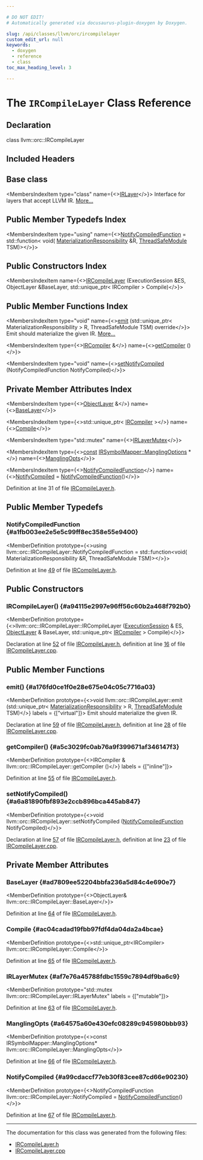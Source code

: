 ```yaml
---

# DO NOT EDIT!
# Automatically generated via docusaurus-plugin-doxygen by Doxygen.

slug: /api/classes/llvm/orc/ircompilelayer
custom_edit_url: null
keywords:
  - doxygen
  - reference
  - class
toc_max_heading_level: 3

---
```





# The `IRCompileLayer` Class Reference

<DoxygenPage pluginConfig={pluginConfig}>



## Declaration

<CodeBlock>class llvm::orc::IRCompileLayer</CodeBlock>

## Included Headers

<IncludesList>
<IncludesListItem
  filePath="llvm/ExecutionEngine/Orc/IRCompileLayer.h"
  permalink="/docs/api/files/include/include/llvm/include/llvm/executionengine/include/llvm/executionengine/orc/ircompilelayer-h"
  isLocal="true" />
</IncludesList>

## Base class

<MembersIndex>

<MembersIndexItem
  type="class"
  name={<><a href="/docs/api/classes/llvm/orc/irlayer">IRLayer</a></>}>
Interface for layers that accept LLVM IR. <a href="/docs/api/classes/llvm/orc/irlayer/#details">More...</a>
</MembersIndexItem>

</MembersIndex>

## Public Member Typedefs Index

<MembersIndex>

<MembersIndexItem
  type="using"
  name={<><a href="#a1fb003ee2e5e5c99ff8ec358e55e9400">NotifyCompiledFunction</a> = std::function&lt; void( <a href="/docs/api/classes/llvm/orc/materializationresponsibility">MaterializationResponsibility</a> &amp;R, <a href="/docs/api/classes/llvm/orc/threadsafemodule">ThreadSafeModule</a> TSM)&gt;</>}>
</MembersIndexItem>

</MembersIndex>

## Public Constructors Index

<MembersIndex>

<MembersIndexItem
  name={<><a href="#a94115e2997e96ff56c60b2a468f792b0">IRCompileLayer</a> (ExecutionSession &amp;ES, ObjectLayer &amp;BaseLayer, std::unique&#95;ptr&lt; IRCompiler &gt; Compile)</>}>
</MembersIndexItem>

</MembersIndex>

## Public Member Functions Index

<MembersIndex>

<MembersIndexItem
  type="void"
  name={<><a href="#a176fd0ce1f0e28e675e04c05c7716a03">emit</a> (std::unique&#95;ptr&lt; MaterializationResponsibility &gt; R, ThreadSafeModule TSM) override</>}>
Emit should materialize the given IR. <a href="#a176fd0ce1f0e28e675e04c05c7716a03">More...</a>
</MembersIndexItem>

<MembersIndexItem
  type={<><a href="/docs/api/classes/llvm/orc/ircompilelayer/ircompiler">IRCompiler</a> &amp;</>}
  name={<><a href="#a5c3029fc0ab76a9f399671af346147f3">getCompiler</a> ()</>}>
</MembersIndexItem>

<MembersIndexItem
  type="void"
  name={<><a href="#a6a81890fbf893e2ccb896bca445ab847">setNotifyCompiled</a> (NotifyCompiledFunction NotifyCompiled)</>}>
</MembersIndexItem>

</MembersIndex>

## Private Member Attributes Index

<MembersIndex>

<MembersIndexItem
  type={<><a href="/docs/api/classes/llvm/orc/objectlayer">ObjectLayer</a> &amp;</>}
  name={<><a href="#ad7809ee52204bbfa236a5d84c4e690e7">BaseLayer</a></>}>
</MembersIndexItem>

<MembersIndexItem
  type={<>std::unique&#95;ptr&lt; <a href="/docs/api/classes/llvm/orc/ircompilelayer/ircompiler">IRCompiler</a> &gt;</>}
  name={<><a href="#ac04cadad19fbb97fdf4da04da2a4bcae">Compile</a></>}>
</MembersIndexItem>

<MembersIndexItem
  type="std::mutex"
  name={<><a href="#af7e76a45788fdbc1559c7894df9ba6c9">IRLayerMutex</a></>}>
</MembersIndexItem>

<MembersIndexItem
  type={<><a href="/docs/api/files/lib/lib/target/lib/target/aarch64/aarch64promoteconstant-cpp/#a90f8350fecae261c25be85d38b451bff">const</a> <a href="/docs/api/structs/llvm/orc/irsymbolmapper/manglingoptions">IRSymbolMapper::ManglingOptions</a> &#42;</>}
  name={<><a href="#a64575a60e430efc08289c945980bbb93">ManglingOpts</a></>}>
</MembersIndexItem>

<MembersIndexItem
  type={<><a href="#a1fb003ee2e5e5c99ff8ec358e55e9400">NotifyCompiledFunction</a></>}
  name={<><a href="#a99cdaccf77eb30f83cee87cd66e90230">NotifyCompiled</a> = <a href="#a1fb003ee2e5e5c99ff8ec358e55e9400">NotifyCompiledFunction</a>()</>}>
</MembersIndexItem>

</MembersIndex>


Definition at line 31 of file <a href="/docs/api/files/include/include/llvm/include/llvm/executionengine/include/llvm/executionengine/orc/ircompilelayer-h">IRCompileLayer.h</a>.

<SectionDefinition>

## Public Member Typedefs

### NotifyCompiledFunction {#a1fb003ee2e5e5c99ff8ec358e55e9400}

<MemberDefinition
  prototype={<>using llvm::orc::IRCompileLayer::NotifyCompiledFunction =  std::function&lt;void(
      MaterializationResponsibility &amp;R, ThreadSafeModule TSM)&gt;</>}>

Definition at line <a href="/docs/api/files/include/include/llvm/include/llvm/executionengine/include/llvm/executionengine/orc/ircompilelayer-h/#l00049">49</a> of file <a href="/docs/api/files/include/include/llvm/include/llvm/executionengine/include/llvm/executionengine/orc/ircompilelayer-h">IRCompileLayer.h</a>.
</MemberDefinition>

</SectionDefinition>

<SectionDefinition>

## Public Constructors

### IRCompileLayer() {#a94115e2997e96ff56c60b2a468f792b0}

<MemberDefinition
  prototype={<>llvm::orc::IRCompileLayer::IRCompileLayer (<a href="/docs/api/classes/llvm/orc/executionsession">ExecutionSession</a> &amp; ES, <a href="/docs/api/classes/llvm/orc/objectlayer">ObjectLayer</a> &amp; BaseLayer, std::unique&#95;ptr&lt; <a href="/docs/api/classes/llvm/orc/ircompilelayer/ircompiler">IRCompiler</a> &gt; Compile)</>}>

Declaration at line <a href="/docs/api/files/include/include/llvm/include/llvm/executionengine/include/llvm/executionengine/orc/ircompilelayer-h/#l00052">52</a> of file <a href="/docs/api/files/include/include/llvm/include/llvm/executionengine/include/llvm/executionengine/orc/ircompilelayer-h">IRCompileLayer.h</a>, definition at line <a href="/docs/api/files/lib/lib/executionengine/lib/executionengine/orc/ircompilelayer-cpp/#l00016">16</a> of file <a href="/docs/api/files/lib/lib/executionengine/lib/executionengine/orc/ircompilelayer-cpp">IRCompileLayer.cpp</a>.
</MemberDefinition>

</SectionDefinition>

<SectionDefinition>

## Public Member Functions

### emit() {#a176fd0ce1f0e28e675e04c05c7716a03}

<MemberDefinition
  prototype={<>void llvm::orc::IRCompileLayer::emit (std::unique&#95;ptr&lt; <a href="/docs/api/classes/llvm/orc/materializationresponsibility">MaterializationResponsibility</a> &gt; R, <a href="/docs/api/classes/llvm/orc/threadsafemodule">ThreadSafeModule</a> TSM)</>}
  labels = {["virtual"]}>
Emit should materialize the given IR.

Declaration at line <a href="/docs/api/files/include/include/llvm/include/llvm/executionengine/include/llvm/executionengine/orc/ircompilelayer-h/#l00059">59</a> of file <a href="/docs/api/files/include/include/llvm/include/llvm/executionengine/include/llvm/executionengine/orc/ircompilelayer-h">IRCompileLayer.h</a>, definition at line <a href="/docs/api/files/lib/lib/executionengine/lib/executionengine/orc/ircompilelayer-cpp/#l00028">28</a> of file <a href="/docs/api/files/lib/lib/executionengine/lib/executionengine/orc/ircompilelayer-cpp">IRCompileLayer.cpp</a>.
</MemberDefinition>

### getCompiler() {#a5c3029fc0ab76a9f399671af346147f3}

<MemberDefinition
  prototype={<>IRCompiler &amp; llvm::orc::IRCompileLayer::getCompiler ()</>}
  labels = {["inline"]}>

Definition at line <a href="/docs/api/files/include/include/llvm/include/llvm/executionengine/include/llvm/executionengine/orc/ircompilelayer-h/#l00055">55</a> of file <a href="/docs/api/files/include/include/llvm/include/llvm/executionengine/include/llvm/executionengine/orc/ircompilelayer-h">IRCompileLayer.h</a>.
</MemberDefinition>

### setNotifyCompiled() {#a6a81890fbf893e2ccb896bca445ab847}

<MemberDefinition
  prototype={<>void llvm::orc::IRCompileLayer::setNotifyCompiled (<a href="#a1fb003ee2e5e5c99ff8ec358e55e9400">NotifyCompiledFunction</a> NotifyCompiled)</>}>

Declaration at line <a href="/docs/api/files/include/include/llvm/include/llvm/executionengine/include/llvm/executionengine/orc/ircompilelayer-h/#l00057">57</a> of file <a href="/docs/api/files/include/include/llvm/include/llvm/executionengine/include/llvm/executionengine/orc/ircompilelayer-h">IRCompileLayer.h</a>, definition at line <a href="/docs/api/files/lib/lib/executionengine/lib/executionengine/orc/ircompilelayer-cpp/#l00023">23</a> of file <a href="/docs/api/files/lib/lib/executionengine/lib/executionengine/orc/ircompilelayer-cpp">IRCompileLayer.cpp</a>.
</MemberDefinition>

</SectionDefinition>

<SectionDefinition>

## Private Member Attributes

### BaseLayer {#ad7809ee52204bbfa236a5d84c4e690e7}

<MemberDefinition
  prototype={<>ObjectLayer&amp; llvm::orc::IRCompileLayer::BaseLayer</>}>

Definition at line <a href="/docs/api/files/include/include/llvm/include/llvm/executionengine/include/llvm/executionengine/orc/ircompilelayer-h/#l00064">64</a> of file <a href="/docs/api/files/include/include/llvm/include/llvm/executionengine/include/llvm/executionengine/orc/ircompilelayer-h">IRCompileLayer.h</a>.
</MemberDefinition>

### Compile {#ac04cadad19fbb97fdf4da04da2a4bcae}

<MemberDefinition
  prototype={<>std::unique&#95;ptr&lt;IRCompiler&gt; llvm::orc::IRCompileLayer::Compile</>}>

Definition at line <a href="/docs/api/files/include/include/llvm/include/llvm/executionengine/include/llvm/executionengine/orc/ircompilelayer-h/#l00065">65</a> of file <a href="/docs/api/files/include/include/llvm/include/llvm/executionengine/include/llvm/executionengine/orc/ircompilelayer-h">IRCompileLayer.h</a>.
</MemberDefinition>

### IRLayerMutex {#af7e76a45788fdbc1559c7894df9ba6c9}

<MemberDefinition
  prototype="std::mutex llvm::orc::IRCompileLayer::IRLayerMutex"
  labels = {["mutable"]}>

Definition at line <a href="/docs/api/files/include/include/llvm/include/llvm/executionengine/include/llvm/executionengine/orc/ircompilelayer-h/#l00063">63</a> of file <a href="/docs/api/files/include/include/llvm/include/llvm/executionengine/include/llvm/executionengine/orc/ircompilelayer-h">IRCompileLayer.h</a>.
</MemberDefinition>

### ManglingOpts {#a64575a60e430efc08289c945980bbb93}

<MemberDefinition
  prototype={<>const IRSymbolMapper::ManglingOptions&#42; llvm::orc::IRCompileLayer::ManglingOpts</>}>

Definition at line <a href="/docs/api/files/include/include/llvm/include/llvm/executionengine/include/llvm/executionengine/orc/ircompilelayer-h/#l00066">66</a> of file <a href="/docs/api/files/include/include/llvm/include/llvm/executionengine/include/llvm/executionengine/orc/ircompilelayer-h">IRCompileLayer.h</a>.
</MemberDefinition>

### NotifyCompiled {#a99cdaccf77eb30f83cee87cd66e90230}

<MemberDefinition
  prototype={<>NotifyCompiledFunction llvm::orc::IRCompileLayer::NotifyCompiled = <a href="#a1fb003ee2e5e5c99ff8ec358e55e9400">NotifyCompiledFunction</a>()</>}>

Definition at line <a href="/docs/api/files/include/include/llvm/include/llvm/executionengine/include/llvm/executionengine/orc/ircompilelayer-h/#l00067">67</a> of file <a href="/docs/api/files/include/include/llvm/include/llvm/executionengine/include/llvm/executionengine/orc/ircompilelayer-h">IRCompileLayer.h</a>.
</MemberDefinition>

</SectionDefinition>

<hr/>

The documentation for this class was generated from the following files:

<ul>
<li><a href="/docs/api/files/include/include/llvm/include/llvm/executionengine/include/llvm/executionengine/orc/ircompilelayer-h">IRCompileLayer.h</a></li>
<li><a href="/docs/api/files/lib/lib/executionengine/lib/executionengine/orc/ircompilelayer-cpp">IRCompileLayer.cpp</a></li>
</ul>

</DoxygenPage>
